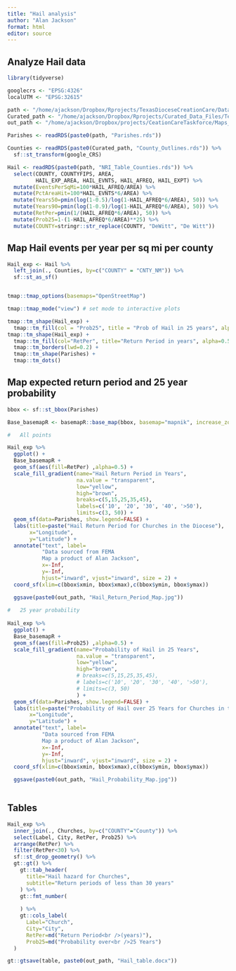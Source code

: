 ```yaml
---
title: "Hail analysis"
author: "Alan Jackson"
format: html
editor: source
---
```


## Analyze Hail data

```r

library(tidyverse)

googlecrs <- "EPSG:4326"
localUTM <- "EPSG:32615"

path <- "/home/ajackson/Dropbox/Rprojects/TexasDioceseCreationCare/Data/"
Curated_path <- "/home/ajackson/Dropbox/Rprojects/Curated_Data_Files/Texas_Counties/"
out_path <- "/home/ajackson/Dropbox/projects/CeationCareTaskforce/Maps_and_tables/Hail/"

Parishes <- readRDS(paste0(path, "Parishes.rds"))

Counties <- readRDS(paste0(Curated_path, "County_Outlines.rds")) %>% 
  sf::st_transform(google_CRS)

Hail <- readRDS(paste0(path, "NRI_Table_Counties.rds")) %>% 
  select(COUNTY, COUNTYFIPS, AREA, 
         HAIL_EXP_AREA, HAIL_EVNTS, HAIL_AFREQ, HAIL_EXPT) %>% 
  mutate(EventsPerSqMi=100*HAIL_AFREQ/AREA) %>% 
  mutate(PctAreaHit=100*HAIL_EVNTS*6/AREA) %>% 
  mutate(Years50=pmin(log(1-0.5)/log(1-HAIL_AFREQ*6/AREA), 50)) %>% 
  mutate(Years90=pmin(log(1-0.9)/log(1-HAIL_AFREQ*6/AREA), 50)) %>% 
  mutate(RetPer=pmin(1/(HAIL_AFREQ*6/AREA), 50)) %>% 
  mutate(Prob25=1-(1-HAIL_AFREQ*6/AREA)**25) %>% 
  mutate(COUNTY=stringr::str_replace(COUNTY, "DeWitt", "De Witt"))

```

##        Map Hail events per year per sq mi per county

```r

Hail_exp <- Hail %>% 
  left_join(., Counties, by=c("COUNTY" = "CNTY_NM")) %>%  
  sf::st_as_sf()


tmap::tmap_options(basemaps="OpenStreetMap")

tmap::tmap_mode("view") # set mode to interactive plots

tmap::tm_shape(Hail_exp) + 
  tmap::tm_fill(col = "Prob25", title = "Prob of Hail in 25 years", alpha=0.5, style="pretty")+
tmap::tm_shape(Hail_exp) + 
  tmap::tm_fill(col="RetPer", title="Return Period in years", alpha=0.5, style="pretty") +
  tmap::tm_borders(lwd=0.2) +
  tmap::tm_shape(Parishes) + 
  tmap::tm_dots()


```

##    Map expected return period and 25 year probability

```r

bbox <- sf::st_bbox(Parishes)

Base_basemapR <- basemapR::base_map(bbox, basemap="mapnik", increase_zoom=2)

#   All points

Hail_exp %>% 
  ggplot() +
  Base_basemapR +
  geom_sf(aes(fill=RetPer) ,alpha=0.5) +
  scale_fill_gradient(name="Hail Return Period in Years", 
                      na.value = "transparent", 
                      low="yellow",
                      high="brown",
                      breaks=c(5,15,25,35,45),
                      labels=c('10', '20', '30', '40', '>50'),
                      limits=c(3, 50)) +
  geom_sf(data=Parishes, show.legend=FALSE) +
  labs(title=paste("Hail Return Period for Churches in the Diocese"),
       x="Longitude",
       y="Latitude") +
  annotate("text", label=
           "Data sourced from FEMA 
           Map a product of Alan Jackson", 
           x=-Inf, 
           y=-Inf,
           hjust="inward", vjust="inward", size = 2) +
  coord_sf(xlim=c(bbox$xmin, bbox$xmax),c(bbox$ymin, bbox$ymax))

  ggsave(paste0(out_path, "Hail_Return_Period_Map.jpg"))
  
#   25 year probability
  
Hail_exp %>% 
  ggplot() +
  Base_basemapR +
  geom_sf(aes(fill=Prob25) ,alpha=0.5) +
  scale_fill_gradient(name="Probability of Hail in 25 Years", 
                      na.value = "transparent", 
                      low="yellow",
                      high="brown",
                      # breaks=c(5,15,25,35,45),
                      # labels=c('10', '20', '30', '40', '>50'),
                      # limits=c(3, 50)
                      ) +
  geom_sf(data=Parishes, show.legend=FALSE) +
  labs(title=paste("Probability of Hail over 25 Years for Churches in the Diocese"),
       x="Longitude",
       y="Latitude") +
  annotate("text", label=
           "Data sourced from FEMA 
           Map a product of Alan Jackson", 
           x=-Inf, 
           y=-Inf,
           hjust="inward", vjust="inward", size = 2) +
  coord_sf(xlim=c(bbox$xmin, bbox$xmax),c(bbox$ymin, bbox$ymax))

  ggsave(paste0(out_path, "Hail_Probability_Map.jpg"))
  

```

##        Tables

```r

Hail_exp %>% 
  inner_join(., Churches, by=c("COUNTY"="County")) %>% 
  select(Label, City, RetPer, Prob25) %>% 
  arrange(RetPer) %>% 
  filter(RetPer<30) %>% 
  sf::st_drop_geometry() %>% 
  gt::gt() %>% 
    gt::tab_header(
      title="Hail hazard for Churches",
      subtitle="Return periods of less than 30 years"
    ) %>% 
    gt::fmt_number(
      
    ) %>% 
    gt::cols_label(
      Label="Church",
      City="City",
      RetPer=md("Return Period<br />(years)"),
      Prob25=md("Probability over<br />25 Years")
  )

gt::gtsave(table, paste0(out_path, "Hail_table.docx"))

```






